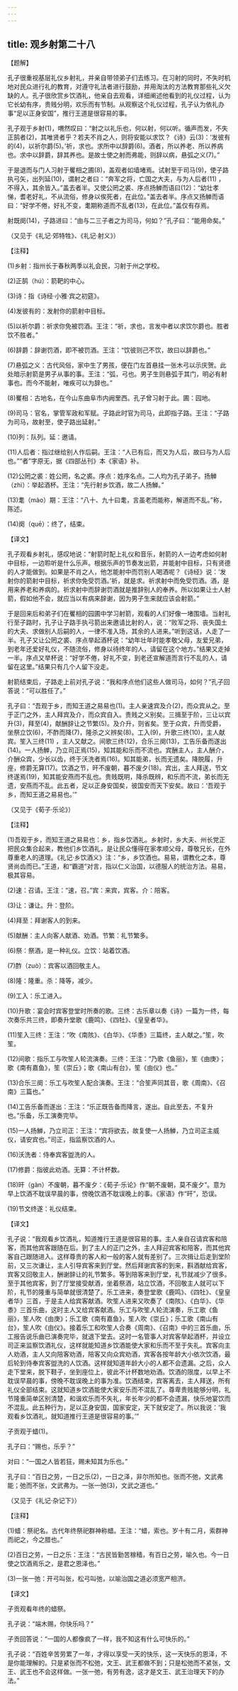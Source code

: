 ```yaml
---
---
---
```

title: 观乡射第二十八
---




【题解】

孔子很重视基层礼仪乡射礼，并亲自带领弟子们去练习。在习射的同时，不失时机地对民众进行礼的教育，对遵守礼法者进行鼓励，并用淘汰的方法教育那些礼义欠缺的人。孔子很欣赏乡饮酒礼，他亲自去观看，详细阐述他看到的礼仪过程，认为它长幼有序，贵贱分明，欢乐而有节制。从观察这个礼仪过程，孔子认为依礼办事“足以正身安国”，推行王道是很容易的事。

孔子观于乡射(1)，喟然叹曰：“射之以礼乐也，何以射，何以听。循声而发，不失正鹄者(2)，其唯贤者乎？若夫不肖之人，则将安能以求饮？《诗》云(3)：‘发彼有的(4)，以祈尔爵(5)。’祈，求也。求所中以辞爵(6)。酒者，所以养老、所以养病也。求中以辞爵，辞其养也。是故士使之射而弗能，则辞以病，悬弧之义(7)。”

于是退而与门人习射于矍相之圃(8)，盖观者如墙堵焉。试射至于司马(9)，使子路执弓矢，出列延(10)，谓射之者曰：“奔军之将，亡国之大夫，与为人后者(11) ，不得入，其余皆入。”盖去者半。又使公罔之裘、序点扬觯而语曰(12)：“幼壮孝悌，耆老好礼，不从流俗，修身以俟死者，在此位。”盖去者半。序点又扬觯而语曰：“好学不倦，好礼不变，耄期称道而不乱者(13)，在此位。”盖仅有存焉。

射既阕(14)，子路进曰：“由与二三子者之为司马，何如？”孔子曰：“能用命矣。”

（又见于《礼记·郊特牲》、《礼记·射义》）

【注释】

(1)乡射：指州长于春秋两季以礼会民，习射于州之学校。

(2)正鹄（hú）：箭靶的中心。

(3)诗：指《诗经·小雅·宾之初筵》。

(4)发彼有的：发射你的箭射中目标。

(5)以祈尔爵：祈求你免被罚酒。王注：“祈，求也，言发中者以求饮尔爵也。胜者饮不胜者。”

(6)辞爵：辞谢罚酒，即不被罚酒。王注：“饮彼则己不饮，故曰以辞爵也。”

(7)悬弧之义：古代风俗，家中生了男孩，便在门左首悬挂一张木弓以示庆贺。此处暗示射箭是男子从事的事。王注：“弧，弓也。男子生则悬弧于其门，明必有射事也。而今不能射，唯疾可以为辞也。”

(8)矍相：古地名，在今山东曲阜市内阙里西。孔子曾习射于此。圃：园地。

(9)司马：官名，掌管军政和军赋。子路此时官为司马，此即指子路。王注：“子路为司马，故射至，使子路出延射。”

(10)列：队列。延：邀请。

(11)人后者：指过继给别人作后嗣。王注：“人已有后，而又为人后，故曰与为人后也。”“者”字原无，据《四部丛刊》本《家语》补。

(12)公罔之裘：姓公罔，名之裘。序点：姓序名点。二人均为孔子弟子。扬觯（zhì）：举起酒杯。王注：“先行射乡饮酒，故二人扬觯。”

(13)耄（mào）期：王注：“八十、九十曰耄，言虽老而能称，解道而不乱。”称，陈述。

(14)阕（quē）：终了，结束。

【译文】

孔子观看乡射礼，感叹地说：“射箭时配上礼仪和音乐，射箭的人一边考虑如何射中目标，一边聆听是什么乐声。根据乐声的节奏发出箭，并能射中目标，只有贤德的人才能做到。如果是不肖之人，他怎能射中而罚别人喝酒呢？《诗经》说：‘发射你的箭射中目标，祈求你免受罚酒。’祈，就是求。祈求射中而免受罚酒。酒，是用来养老和养病的。祈求射中而辞谢罚酒就是推辞别人的奉养。所以如果让士人射箭，假如他不会，就应当以有病来辞谢，因为男子生来就应该会射箭。”

于是回来后和弟子们在矍相的园圃中学习射箭，观看的人们好像一堵围墙。当射礼行至子路时，孔子让子路手执弓箭出来邀请比射的人，说：“败军之将、丧失国土的大夫、求做别人后嗣的人，一律不准入场，其余的人进来。”听到这话，人走了一半。孔子又让公罔之裘、序点举起酒杯说：“幼年壮年时能孝敬父母，友爱兄弟，到老年还爱好礼仪，不随流俗，修身以待终年的人，请留在这个地方。”结果又走掉一半。序点又举杯说：“好学不倦，好礼不变，到老还宣解道而言行不乱的人，请留在这里。”结果只有几个人留下没走。

射箭结束后，子路走上前对孔子说：“我和序点他们这些人做司马，如何？”孔子回答说：“可以胜任了。”

孔子曰：“吾观于乡，而知王道之易易也(1)。主人亲速宾及介(2)，而众宾从之。至于正门之外，主人拜宾及介，而众宾自入。贵贱之义别矣。三揖至于阶，三让以宾升(3)，拜至(4)，献酬辞让之节繁(5)。及介升，则省矣。至于众宾，升而受爵，坐祭立饮(6)，不酢而降(7)，隆杀之义辨矣(8)。工入(9)，升歌三终(10)，主人献宾。笙入三终(11) ，主人又献之。间歌三终(12)，合乐三阕(13)，工告乐备而遂出(14)。一人扬觯，乃立司正焉(15)，知其能和乐而不流也。宾酬主人，主人酬介，介酬众宾，少长以齿，终于沃洗者焉(16)。知其能弟，长而无遗矣。降脱履，升座，修爵无算(17)。饮酒之节，旰不废朝，暮不废夕(18)。宾出，主人拜送，节文终遂焉(19)，知其能安燕而不乱也。贵贱既明，降杀既辨，和乐而不流，弟长而无遗，安燕而不乱。此五者，足以正身安国矣，彼国安而天下安矣。故曰：‘吾观于乡，而知王道之易易也。’”

（又见于《荀子·乐论》）

【注释】

(1)吾观于乡，而知王道之易易也：乡，指乡饮酒礼。乡射时，乡大夫、州长党正把民众集合起来，教他们乡饮酒礼，是让民众懂得在家孝顺父母，尊敬兄长，在外尊重老人的道理。《礼记·乡饮酒义》注：“乡，乡饮酒也。易易，谓教化之本，尊贤尚齿而已。”王道，和“霸道”对言，指以仁义治国，以德服人的统治方法。易易，极其容易。

(2)速：召请。王注：“速，召。”宾：来宾，宾客。介：陪客。

(3)让：谦让。升：登阶。

(4)拜至：拜谢客人的到来。

(5)献酬：主人向客人献酒、劝酒。节繁：礼节繁多。

(6)祭：祭酒，是一种礼仪。立饮：站着饮酒。

(7)酢（zuò）：宾客以酒回敬主人。

(8)隆：隆重。杀：降等，减少。

(9)工入：乐工进入。

(10)升歌：宴会时宾客登堂时所奏的歌。三终：古乐章以奏《诗》一篇为一终，每次奏乐共三终，即奏升堂歌《鹿鸣》、《四牡》、《皇皇者华》。

(11)笙入三终：王注：“吹《南陔》、《白华》、《华黍》三篇终，主人献之。”笙，吹笙。

(12)间歌：指乐工与吹笙人轮流演奏。三终：王注：“乃歌《鱼丽》，笙《由庚》；歌《南有嘉鱼》，笙《崇丘》；歌《南山有台》，笙《由仪》也。”

(13)合乐三阕：乐工与吹笙人配合演奏。王注：“合笙声同其音，歌《周南》、《召南》三篇也。”

(14)工告乐备而遂出：王注：“乐正既告备而降言，遂出。自此至去，不复升也。”乐备，乐工演奏完毕。

(15)一人扬觯，乃立司正：王注：“宾将欲去，故复使一人扬觯，乃立司正主威仪，请安宾也。”司正，指监察饮酒的人。

(16)沃洗者：侍奉宾客盥洗的人。

(17)修爵：指彼此劝酒。无算：不计杯数。

(18)旰（gàn）不废朝，暮不废夕：《荀子·乐论》作“朝不废朝，莫不废夕”。意为早上饮酒不耽误早晨的事，傍晚饮酒不耽误晚上的事。《家语》作“旰”，恐误。

(19)节文终遂：礼仪结束。

【译文】

孔子说：“我观看乡饮酒礼，知道推行王道是很容易的事。主人亲自召请宾客和陪客，而其他宾客跟随在后。到了主人的正门之外，主人拜迎宾客和陪客，而其他宾客自己跟随进入。这样尊贵的客人和一般的客人就有差别了。三次揖让后走到堂阶前，又三次谦让，主人引导宾客来到厅堂。然后拜谢宾客的到来，斟酒献给宾客，宾客又回敬主人，酬谢辞让的礼节繁多。等到陪客来到厅堂，礼节就减少了很多。至于其他宾客，到了厅堂接受献酒，坐着祭酒，站立饮酒，不回敬主人就可以下阶，礼节的隆重与简单就很清楚了。乐工进来，奏登堂歌《鹿鸣》、《四牡》、《皇皇者华》三首，于是主人给宾客献酒。吹笙人进来又吹奏了《南陔》、《白华》、《华黍》三首乐曲，这时主人又给宾客献酒。乐工与吹笙人轮流演奏，乐工歌《鱼丽》，笙人吹《由庚》；乐工歌《南有嘉鱼》，笙人吹《崇丘》；乐工歌《南山有台》，笙人吹《由仪》。接着乐工和吹笙人合奏《周南》、《召南》中的三首乐曲，乐工报告说乐曲已演奏完毕，就退下堂去。这时一名管事人对宾客举起酒杯，并设立司正来监察饮酒礼仪，这样就能知道乡饮酒能使大家和乐而不至于失礼。宾客向主人劝酒，主人又向陪客劝酒，陪客又向众宾劝酒，宾客各按年龄大小依次饮酒，最后轮到侍奉宾客盥洗的人饮酒。这样就知道年龄大小的人都不会遗漏。之后，众人走下堂来，脱下鞋子，坐到座位上，彼此不计杯数地劝酒。饮酒的限度，以早上不耽误早晨的事，傍晚不耽误晚上的事为准。饮酒结束，宾客离去，主人拜送，所有礼仪全部结束。这就知道乡饮酒能使大家安乐而不混乱了。尊卑贵贱能够分明，礼节隆重简单区别清楚，和谐欢乐而不失礼，年长年少的都不会遗漏，快乐地宴饮而不混乱。此五种行为，足以正身安国，国家安定，天下就安定了。所以我说：‘我观看乡饮酒礼，就知道推行王道是很容易的事。’”

子贡观于蜡(1)。

孔子曰：“赐也，乐乎？”

对曰：“一国之人皆若狂，赐未知其为乐也。”

孔子曰：“百日之劳，一日之乐(2)，一日之泽，非尔所知也。张而不弛，文武弗能；弛而不张，文武弗为。一张一弛(3)，文武之道也。”

（又见于《礼记·杂记下》）

【注释】

(1)蜡：祭祀名。古代年终祭祀群神称蜡。王注：“蜡，索也。岁十有二月，索群神而祀之，今之腊也。”

(2)百日之劳，一日之乐：王注：“古民皆勤苦稼穑，有百日之劳，喻久也。今一日使之饮酒焉乐之，是君之恩泽也。”

(3)一张一弛：开弓叫张，松弓叫弛，以喻治国之道必须宽严相济。

【译文】

子贡观看年终的蜡祭。

孔子说：“端木赐，你快乐吗？”

子贡回答说：“一国的人都像疯了一样，我不知这有什么可快乐的。”

孔子说：“百姓辛苦劳累了一年，才得以享受一天的快乐，这一天快乐的恩泽，不是你能理解的。只是紧张而不松弛，文王、武王都做不到；只是松弛而不紧张，文王、武王也不会这样做。一张一弛，有劳有逸，这才是文王、武王治理天下的办法。”